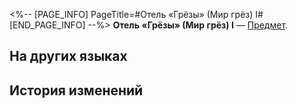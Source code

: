 <%-- [PAGE_INFO]
PageTitle=#Отель «Грёзы» (Мир грёз) I#
[END_PAGE_INFO] --%>
{{Предмет Инфобокс
|id          = 252439
|Изображение = Предмет Отель «Грёзы» (Мир грёз) I.png
|Тип         = 
|Инвентарь   = 
|Редкость    = 5
|Эффект      = 
|Описание    = Соберите набор карточек воспоминаний, чтобы получить усиление.
}}
{{Описание|Ваши воспоминания об Освоении могут стать источником вдохновения для игры.}}
'''Отель «Грёзы» (Мир грёз) I''' — [[Предмет]].

==На других языках==
{{На других языках
|en   = The Reverie (Dreamscape) I
|zhs  = 「白日梦」酒店·梦境-Ⅰ
|zht  = 「白日夢」飯店•夢境-Ⅰ
|ja   = 「ホテル・レバリー」・夢境-I
|ko   = 「레버리」 호텔•꿈세계-Ⅰ
|es   = Hotel Fantasía (paisaje onírico)&nbsp;I
|fr   = Hôtel Rêverie du Pays des rêves (I)
|ru   = Отель «Грёзы» (Мир грёз) I
|th   = โรงแรม Reverie - แดนฝัน I
|vi   = Khách Sạn Mộng Mơ-Cõi Mộng I
|de   = Hotel Reverie (Traumlandschaft) (I)
|id   = "Reverie" Hotel - Dunia Mimpi I
|pt   = O Devaneio (Mundonírico) I
}}

==История изменений==
{{История изменений|3.5}}